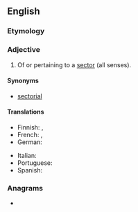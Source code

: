 ==English==

===Etymology===
{{suffix|en|sector|al}}

===Adjective===
{{en-adj|-}}

# Of or pertaining to a [[sector]] (all senses).

====Synonyms====
* [[sectorial]]

====Translations====
{{trans-top|pertaining to a sector}}
* Finnish: {{t|fi|aloittainen}}, {{t|fi|alakohtainen}}
* French: {{t+|fr|sectoriel|m}}, {{t+|fr|sectorielle|f}}
* German: {{t+|de|sektoral}}
{{trans-mid}}
* Italian: {{t+|it|settoriale}}
* Portuguese: {{t|pt|setorial|m|f}}
* Spanish: {{t|es|sectorial|m|f}}
{{trans-bottom}}

===Anagrams===
* {{anagrams|en|Lacortes|crotales|locaters}}